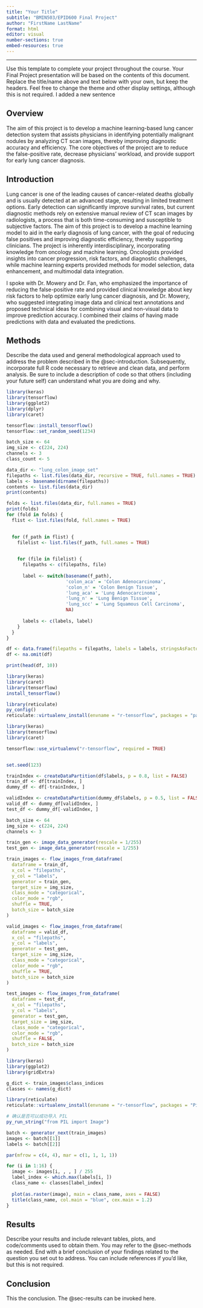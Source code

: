 ```yaml
---
title: "Your Title"
subtitle: "BMIN503/EPID600 Final Project"
author: "FirstName LastName"
format: html
editor: visual
number-sections: true
embed-resources: true
---
```


------------------------------------------------------------------------

Use this template to complete your project throughout the course. Your Final Project presentation will be based on the contents of this document. Replace the title/name above and text below with your own, but keep the headers. Feel free to change the theme and other display settings, although this is not required. I added a new sentence

## Overview {#sec-overview}

The aim of this project is to develop a machine learning-based lung cancer detection system that assists physicians in identifying potentially malignant nodules by analyzing CT scan images, thereby improving diagnostic accuracy and efficiency. The core objectives of the project are to reduce the false-positive rate, decrease physicians' workload, and provide support for early lung cancer diagnosis.

## Introduction {#sec-introduction}

Lung cancer is one of the leading causes of cancer-related deaths globally and is usually detected at an advanced stage, resulting in limited treatment options. Early detection can significantly improve survival rates, but current diagnostic methods rely on extensive manual review of CT scan images by radiologists, a process that is both time-consuming and susceptible to subjective factors. The aim of this project is to develop a machine learning model to aid in the early diagnosis of lung cancer, with the goal of reducing false positives and improving diagnostic efficiency, thereby supporting clinicians. The project is inherently interdisciplinary, incorporating knowledge from oncology and machine learning. Oncologists provided insights into cancer progression, risk factors, and diagnostic challenges, while machine learning experts provided methods for model selection, data enhancement, and multimodal data integration.

I spoke with Dr. Mowery and Dr. Fan, who emphasized the importance of reducing the false-positive rate and provided clinical knowledge about key risk factors to help optimize early lung cancer diagnosis, and Dr. Mowery, who suggested integrating image data and clinical text annotations and proposed technical ideas for combining visual and non-visual data to improve prediction accuracy. I combined their claims of having made predictions with data and evaluated the predictions.

## Methods {#sec-methods}

Describe the data used and general methodological approach used to address the problem described in the @sec-introduction. Subsequently, incorporate full R code necessary to retrieve and clean data, and perform analysis. Be sure to include a description of code so that others (including your future self) can understand what you are doing and why.

```r
library(keras)
library(tensorflow)
library(ggplot2)
library(dplyr)
library(caret)

tensorflow::install_tensorflow()
tensorflow::set_random_seed(1234)

```

```r
batch_size <- 64
img_size <- c(224, 224)
channels <- 3
class_count <- 5

data_dir <- "lung_colon_image_set"
filepaths <- list.files(data_dir, recursive = TRUE, full.names = TRUE)
labels <- basename(dirname(filepaths))
contents <- list.files(data_dir)
print(contents)
```

```r
folds <- list.files(data_dir, full.names = TRUE)
print(folds)
for (fold in folds) {
  flist <- list.files(fold, full.names = TRUE)

  
  for (f_path in flist) {
    filelist <- list.files(f_path, full.names = TRUE)

    
    for (file in filelist) {
      filepaths <- c(filepaths, file)
      
      label <- switch(basename(f_path),
                      'colon_aca' = 'Colon Adenocarcinoma',
                      'colon_n' = 'Colon Benign Tissue',
                      'lung_aca' = 'Lung Adenocarcinoma',
                      'lung_n' = 'Lung Benign Tissue',
                      'lung_scc' = 'Lung Squamous Cell Carcinoma',
                      NA)
      
      labels <- c(labels, label)
    }
  }
}

df <- data.frame(filepaths = filepaths, labels = labels, stringsAsFactors = FALSE)
df <- na.omit(df)

```

```r
print(head(df, 10))

```

```r
library(keras)
library(caret)
library(tensorflow)
install_tensorflow()

```

```r

library(reticulate)
py_config()
reticulate::virtualenv_install(envname = "r-tensorflow", packages = "pandas")

```

```r
library(keras)
library(tensorflow)
library(caret)

tensorflow::use_virtualenv("r-tensorflow", required = TRUE)


set.seed(123)

trainIndex <- createDataPartition(df$labels, p = 0.8, list = FALSE)
train_df <- df[trainIndex, ]
dummy_df <- df[-trainIndex, ]

validIndex <- createDataPartition(dummy_df$labels, p = 0.5, list = FALSE)
valid_df <- dummy_df[validIndex, ]
test_df <- dummy_df[-validIndex, ]

batch_size <- 64
img_size <- c(224, 224)
channels <- 3

train_gen <- image_data_generator(rescale = 1/255)
test_gen <- image_data_generator(rescale = 1/255)

train_images <- flow_images_from_dataframe(
  dataframe = train_df, 
  x_col = "filepaths", 
  y_col = "labels", 
  generator = train_gen, 
  target_size = img_size, 
  class_mode = "categorical", 
  color_mode = "rgb", 
  shuffle = TRUE, 
  batch_size = batch_size
)

valid_images <- flow_images_from_dataframe(
  dataframe = valid_df, 
  x_col = "filepaths", 
  y_col = "labels", 
  generator = test_gen, 
  target_size = img_size, 
  class_mode = "categorical", 
  color_mode = "rgb", 
  shuffle = TRUE, 
  batch_size = batch_size
)

test_images <- flow_images_from_dataframe(
  dataframe = test_df, 
  x_col = "filepaths", 
  y_col = "labels", 
  generator = test_gen, 
  target_size = img_size, 
  class_mode = "categorical", 
  color_mode = "rgb", 
  shuffle = FALSE, 
  batch_size = batch_size
)

```

```r
library(keras)
library(ggplot2)
library(gridExtra)

g_dict <- train_images$class_indices
classes <- names(g_dict)


```

```r
library(reticulate)
reticulate::virtualenv_install(envname = "r-tensorflow", packages = "Pillow")

# 确认是否可以成功导入 PIL
py_run_string("from PIL import Image")
```

```r
batch <- generator_next(train_images)
images <- batch[[1]]
labels <- batch[[2]]

par(mfrow = c(4, 4), mar = c(1, 1, 1, 1))

for (i in 1:16) {
  image <- images[i, , , ] / 255
  label_index <- which.max(labels[i, ])
  class_name <- classes[label_index]
  
  plot(as.raster(image), main = class_name, axes = FALSE)
  title(class_name, col.main = "blue", cex.main = 1.2)
}

```

## Results {#sec-results}

Describe your results and include relevant tables, plots, and code/comments used to obtain them. You may refer to the @sec-methods as needed. End with a brief conclusion of your findings related to the question you set out to address. You can include references if you'd like, but this is not required.

## Conclusion

This the conclusion. The @sec-results can be invoked here.
